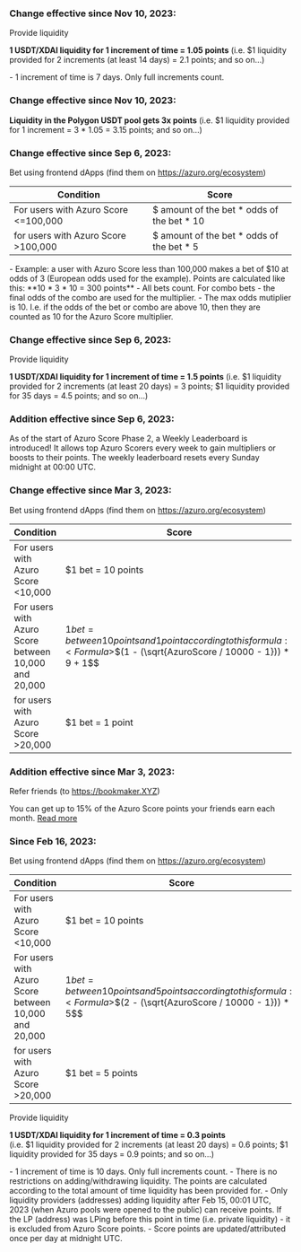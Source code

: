 
<PageHeadline
  title="Changelog"
  subTitle="Previous settings are documented here"
/>

### Change effective since Nov 10, 2023:

Provide liquidity

**1 USDT/XDAI liquidity for 1 increment of time = 1.05 points** (i.e. \$1 liquidity provided for 2 increments
(at least 14 days) = 2.1 points; and so on…)

<Callout type="info">
  - 1 increment of time is 7 days. Only full increments count.
</Callout>

### Change effective since Nov 10, 2023:

**Liquidity in the Polygon USDT pool gets 3x points** (i.e. \$1 liquidity provided for 1 increment = 3 * 1.05 = 3.15 points; and so on…)


### Change effective since Sep 6, 2023:

Bet using frontend dApps
(find them on https://azuro.org/ecosystem)

| Condition | Score |
|---|---|
| For users with Azuro Score \<=100,000 | $ amount of the bet * odds of the bet * 10 |
| for users with Azuro Score \>100,000 | $ amount of the bet * odds of the bet * 5 |

<Callout type="info">
  - Example: a user with Azuro Score less than 100,000 makes a bet of $10 at odds of 3 (European odds used for the example). Points are calculated like this: **10 * 3 * 10 = 300 points**
  - All bets count. For combo bets - the final odds of the combo are used for the multiplier.
  - The max odds mutiplier is 10. I.e. if the odds of the bet or combo are above 10, then they are counted as 10 for the Azuro Score multiplier.

### Change effective since Sep 6, 2023:

Provide liquidity

**1 USDT/XDAI liquidity for 1 increment of time = 1.5 points** (i.e. \$1 liquidity provided for 2 increments
(at least 20 days) = 3 points; $1 liquidity provided for 35 days = 4.5 points; and so on…)

### Addition effective since Sep 6, 2023:

<Callout type="info">
  As of the start of Azuro Score Phase 2, a Weekly Leaderboard is introduced! It allows top Azuro Scorers every week to gain multipliers or boosts to their points. The weekly leaderboard resets every Sunday midnight at 00:00 UTC.
</Callout>


### Change effective since Mar 3, 2023:

Bet using frontend dApps
(find them on https://azuro.org/ecosystem)

| Condition | Score |
|---|---|
| For users with Azuro Score \<10,000 | $1 bet = 10 points |
| For users with Azuro Score between 10,000 and 20,000 | $1 bet = between 10 points and 1 point according to this formula: <Formula>$$(1 - (\sqrt{AzuroScore / 10000 - 1})) * 9 + 1$$</Formula> |
| for users with Azuro Score \>20,000 | $1 bet = 1 point |

### Addition effective since Mar 3, 2023:

Refer friends
(to https://bookmaker.XYZ)

You can get up to 15% of the Azuro Score points your friends earn each month. [Read more](https://docs.bookmaker.xyz/for-bookmaker.xyz-users/refer-a-friend)


### Since Feb 16, 2023:

Bet using frontend dApps
(find them on https://azuro.org/ecosystem)

| Condition | Score |
|---|---|
| For users with Azuro Score \<10,000 | $1 bet = 10 points |
| For users with Azuro Score between 10,000 and 20,000 | $1 bet = between 10 points and 5 points according to this formula: <Formula>$$(2 - (\sqrt{AzuroScore / 10000 - 1})) * 5$$</Formula> |
| for users with Azuro Score \>20,000 | $1 bet = 5 points |

Provide liquidity

**1 USDT/XDAI liquidity for 1 increment of time = 0.3 points**<br />
(i.e. \$1 liquidity provided for 2 increments (at least 20 days) = 0.6 points; $1 liquidity provided for 35 days = 0.9 points; and so on…)

<Callout type="info">
  - 1 increment of time is 10 days. Only full increments count.
  - There is no restrictions on adding/withdrawing liquidity. The points are calculated according to the total amount of time liquidity has been provided for.
  - Only liquidity providers (addresses) adding liquidity after Feb 15, 00:01 UTC, 2023 (when Azuro pools were opened to the public) can receive points. If the LP (address) was LPing before this point in time (i.e. private liquidity) - it is excluded from Azuro Score points.
  - Score points are updated/attributed once per day at midnight UTC.
</Callout>
